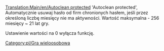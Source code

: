 [[Translation:Main/en/Autoclean protected]]
'Autoclean protected', Automatycznie usuwaj hasło od firm chronionych hasłem, jeśli przez określoną liczbę miesięcy nie ma aktywności. Wartość maksymalna - 256 miesięcy ~ 21 lat gry.

Ustawienie wartości na 0 wyłącza funkcję.

[[Category:pl/Gra wieloosobowa]]